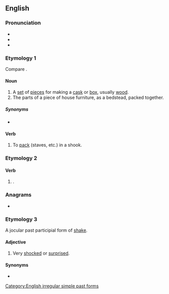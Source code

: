 {{also|Shook}}
==English==

===Pronunciation===
* {{IPA|/ʃʊk/|lang=en}}
* {{audio|en-us-shook.ogg|Audio (US)|lang=en}}
* {{rhymes|ʊk|lang=en}}

===Etymology 1===
Compare {{m|en|shock||a bundle of sheaves}}.

====Noun====
{{en-noun}}

# A [[set]] of [[piece]]s for making a [[cask]] or [[box]], usually [[wood]].
# The parts of a piece of house furniture, as a bedstead, packed together.

=====Synonyms=====
* {{l|en|stook}}

====Verb====
{{en-verb}}

# To [[pack]] (staves, etc.) in a shook.

===Etymology 2===

====Verb====
{{head|en|verb form}}

# {{en-simple past of|shake}}.

===Anagrams===
* {{anagrams|en|Hooks|OHKOs|hooks}}

===Etymology 3===
A jocular past participial form of [[shake]].

====Adjective====
{{en-adj}}

# Very [[shocked]] or [[surprised]].

====Synonyms====
*{{l|en|shooketh}}

[[Category:English irregular simple past forms]]